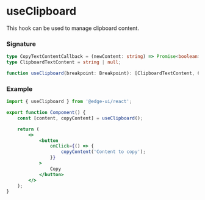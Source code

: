 
<Head>
  <title>useClipboard | EdgeUI</title>
</Head>


# useClipboard

This hook can be used to manage clipboard content.

### Signature

```ts
type CopyTextContentCallback = (newContent: string) => Promise<boolean>;
type ClipboardTextContent = string | null;

function useClipboard(breakpoint: Breakpoint): [ClipboardTextContent, CopyTextContentCallback];
```

### Example

```jsx
import { useClipboard } from '@edge-ui/react';

export function Component() {
    const [content, copyContent] = useClipboard();

    return (
        <>
            <button
                onClick={() => {
                    copyContent('Content to copy');
                }}
            >
                Copy
            </button>
        </>
    );
}
```
